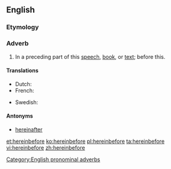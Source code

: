 ==English==

===Etymology===
{{compound|herein|before}}

===Adverb===
{{en-adv|-}}

# {{formal}} In a preceding part of this [[speech]], [[book]], or [[text]]; before this.

====Translations====
{{trans-top|translation}}
* Dutch: {{t-|nl|hierinvoren}}
* French: {{t-|fr|jusqua là}}
{{trans-mid}}
* Swedish: {{t-|sv|härföre}}
{{trans-bottom}}

====Antonyms====
* [[hereinafter]]

[[Category:English pronominal adverbs]]

[[et:hereinbefore]]
[[ko:hereinbefore]]
[[pl:hereinbefore]]
[[ta:hereinbefore]]
[[vi:hereinbefore]]
[[zh:hereinbefore]]